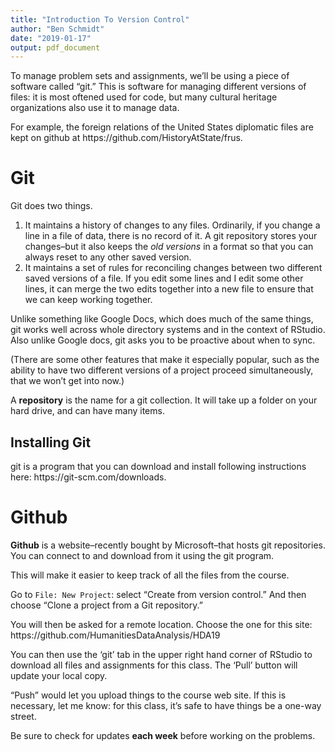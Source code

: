 ```yaml
---
title: "Introduction To Version Control"
author: "Ben Schmidt"
date: "2019-01-17"
output: pdf_document
---
```


To manage problem sets and assignments, we'll be using a piece of software called "git."
This is software for managing different versions of files: it is most oftened used for code,
but many cultural heritage organizations also use it to manage data. 

For example, the foreign relations of the United States diplomatic files are kept on github at https://github.com/HistoryAtState/frus.

# Git

Git does two things.

1. It maintains a history of changes to any files. Ordinarily, if you change a line in a file of data, there is no record of it.
   A git repository stores your changes--but it also keeps the *old versions* in a format so that you can always reset to any other saved version.
2. It maintains a set of rules for reconciling changes between two different saved versions of a file. If you edit some lines and I 
   edit some other lines, it can merge the two edits together into a new file to ensure that we can keep working together.

Unlike something like Google Docs, which does much of the same things, git works well across whole directory systems and in the context of RStudio.
Also unlike Google docs, git asks you to be proactive about when to sync.

(There are some other features that make it especially popular, such as the ability to have two different versions of a project proceed simultaneously, that we won't 
get into now.)

A **repository** is the name for a git collection. It will take up a folder on your hard drive, and can have many items.

## Installing Git

git is a program that you can download and install following instructions here: https://git-scm.com/downloads.

# Github

**Github** is a website--recently bought by Microsoft--that hosts git repositories. You can connect to and download from 
it using the git program.

This will make it easier to keep track of all the files from the course.

Go to `File: New Project`: select "Create from version control." And then choose "Clone a project from a Git repository."

You will then be asked for a remote location. Choose the one for this site: https://github.com/HumanitiesDataAnalysis/HDA19

You can then use the 'git' tab in the upper right hand corner of RStudio to download all files and assignments for this class. The 'Pull' button
will update your local copy.

"Push" would let you upload things to the course web site. If this is necessary, let me know: for this class, it's safe to have things be a one-way street.

Be sure to check for updates **each week** before working on the problems.



